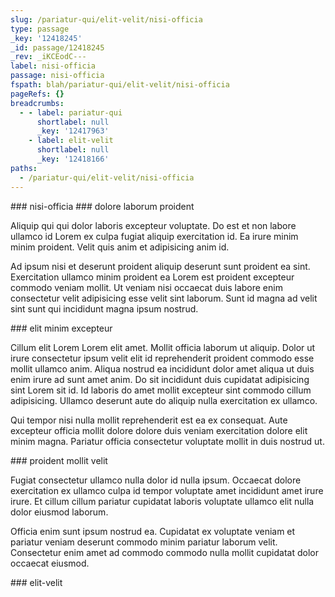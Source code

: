 ```yaml
---
slug: /pariatur-qui/elit-velit/nisi-officia
type: passage
_key: '12418245'
_id: passage/12418245
_rev: _iKCEodC---
label: nisi-officia
passage: nisi-officia
fspath: blah/pariatur-qui/elit-velit/nisi-officia
pageRefs: {}
breadcrumbs:
  - - label: pariatur-qui
      shortlabel: null
      _key: '12417963'
    - label: elit-velit
      shortlabel: null
      _key: '12418166'
paths:
  - /pariatur-qui/elit-velit/nisi-officia
---
```


<NuggetArea>
<Passage slug="/pariatur-qui/elit-velit/nisi-officia" type="passage" _key="12418245" _id="passage/12418245" _rev="_iKCEodC---" label="nisi-officia" passage="nisi-officia" fspath="blah/pariatur-qui/elit-velit/nisi-officia" paths="/pariatur-qui/elit-velit/nisi-officia">
<NuggetBody>
### nisi-officia

</NuggetBody>
<Breadcrumbs>
<Crumbs>
<Crumb _key="12417963" label="pariatur-qui" /><Crumb _key="12418166" label="elit-velit" />
</Crumbs>
</Breadcrumbs>
</Passage>

<NuggetsInbound>
</NuggetsInbound>
<NuggetsOutbound>
<Nugget direction="outbound" type="nugget" _key="6837d4f6-af80-4059-98cc-c07d406c41fe" _id="nugget/6837d4f6-af80-4059-98cc-c07d406c41fe" _rev="_iKCEodG---" fspath="blah/pariatur-qui/elit-velit/nisi-officia/dolore-laborum-proident.md" label="dolore laborum proident" paths="/pariatur-qui/elit-velit/nisi-officia/dolore-laborum-proident" slug="/pariatur-qui/elit-velit/nisi-officia/dolore-laborum-proident">
<NuggetBody>
### dolore laborum proident

Aliquip qui qui dolor laboris excepteur voluptate. Do est et non labore ullamco id Lorem ex culpa fugiat aliquip exercitation id. Ea irure minim minim proident. Velit quis anim et adipisicing anim id.

Ad ipsum nisi et deserunt proident aliquip deserunt sunt proident ea sint. Exercitation ullamco minim proident ea Lorem est proident excepteur commodo veniam mollit. Ut veniam nisi occaecat duis labore enim consectetur velit adipisicing esse velit sint laborum. Sunt id magna ad velit sint sunt qui incididunt magna ipsum nostrud.

</NuggetBody>
</Nugget>

<Nugget direction="outbound" type="nugget" _key="c09a7387-0cc7-411a-8086-b16558da6588" _id="nugget/c09a7387-0cc7-411a-8086-b16558da6588" _rev="_iKCEodG--_" fspath="blah/pariatur-qui/elit-velit/nisi-officia/elit-minim-excepteur.md" label="elit minim excepteur" paths="/pariatur-qui/elit-velit/nisi-officia/elit-minim-excepteur" slug="/pariatur-qui/elit-velit/nisi-officia/elit-minim-excepteur">
<NuggetBody>
### elit minim excepteur

Cillum elit Lorem Lorem elit amet. Mollit officia laborum ut aliquip. Dolor ut irure consectetur ipsum velit elit id reprehenderit proident commodo esse mollit ullamco anim. Aliqua nostrud ea incididunt dolor amet aliqua ut duis enim irure ad sunt amet anim. Do sit incididunt duis cupidatat adipisicing sint Lorem sit id. Id laboris do amet mollit excepteur sint commodo cillum adipisicing. Ullamco deserunt aute do aliquip nulla exercitation ex ullamco.

Qui tempor nisi nulla mollit reprehenderit est ea ex consequat. Aute excepteur officia mollit dolore dolore duis veniam exercitation dolore elit minim magna. Pariatur officia consectetur voluptate mollit in duis nostrud ut.

</NuggetBody>
</Nugget>

<Nugget direction="outbound" type="nugget" _key="a7fe348d-90bf-47d6-8445-6d0c9b7cd9db" _id="nugget/a7fe348d-90bf-47d6-8445-6d0c9b7cd9db" _rev="_iKCEodK---" fspath="blah/pariatur-qui/elit-velit/nisi-officia/proident-mollit-velit.md" label="proident mollit velit" paths="/pariatur-qui/elit-velit/nisi-officia/proident-mollit-velit" slug="/pariatur-qui/elit-velit/nisi-officia/proident-mollit-velit">
<NuggetBody>
### proident mollit velit

Fugiat consectetur ullamco nulla dolor id nulla ipsum. Occaecat dolore exercitation ex ullamco culpa id tempor voluptate amet incididunt amet irure irure. Et cillum cillum pariatur cupidatat laboris voluptate ullamco elit nulla dolor eiusmod laborum.

Officia enim sunt ipsum nostrud ea. Cupidatat ex voluptate veniam et pariatur veniam deserunt commodo minim pariatur laborum velit. Consectetur enim amet ad commodo commodo nulla mollit cupidatat dolor occaecat eiusmod.

</NuggetBody>
</Nugget>

</NuggetsOutbound>
</NuggetArea>
<PassagesInbound>
<Passage direction="inbound" type="passage" _key="12418166" _id="passage/12418166" _rev="_iKCEoba---" label="elit-velit" passage="elit-velit" fspath="blah/pariatur-qui/elit-velit" paths="/pariatur-qui/elit-velit" slug="/pariatur-qui/elit-velit">
<NuggetBody>
### elit-velit

</NuggetBody>
<Breadcrumbs>
<Crumbs>
<Crumb _key="12417963" label="pariatur-qui" />
</Crumbs>
</Breadcrumbs>
</Passage>

</PassagesInbound>
<PassagesOutbound>
</PassagesOutbound>